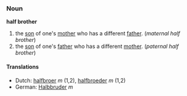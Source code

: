 ===Noun===
'''half brother'''

# the [[son]] of one's [[mother]] who has a different [[father]]. (''maternal half brother'')
# the [[son]] of one's [[father]] who has a different [[mother]]. (''paternal half brother'')

====Translations====
*Dutch: [[halfbroer]] ''m'' (1,2), [[halfbroeder]] ''m'' (1,2)
*German: [[Halbbruder]] ''m''